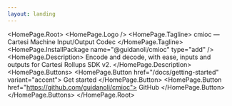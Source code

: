 ```yaml
---
layout: landing
---
```



<HomePage.Root>
    <HomePage.Logo />
    <HomePage.Tagline>
        cmioc — Cartesi Machine Input/Output Codec
    </HomePage.Tagline>
    <HomePage.InstallPackage name="@guidanoli/cmioc" type="add" />
    <HomePage.Description>
        Encode and decode, with ease, inputs and outputs for Cartesi Rollups SDK
        v2.
    </HomePage.Description>
    <HomePage.Buttons>
        <HomePage.Button href="/docs/getting-started" variant="accent">
            Get started
        </HomePage.Button>
        <HomePage.Button href="https://github.com/guidanoli/cmioc">
            GitHub
        </HomePage.Button>
    </HomePage.Buttons>
</HomePage.Root>
